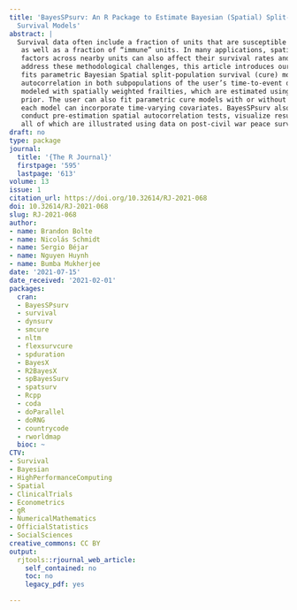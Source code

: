 ```yaml
---
title: 'BayesSPsurv: An R Package to Estimate Bayesian (Spatial) Split-Population
  Survival Models'
abstract: |
  Survival data often include a fraction of units that are susceptible to an event of interest
   as well as a fraction of “immune” units. In many applications, spatial clustering in unobserved risk
   factors across nearby units can also affect their survival rates and odds of becoming immune. To
   address these methodological challenges, this article introduces our BayesSPsurv R-package, which
   fits parametric Bayesian Spatial split-population survival (cure) models that can account for spatial
   autocorrelation in both subpopulations of the user’s time-to-event data. Spatial autocorrelation is
   modeled with spatially weighted frailties, which are estimated using a conditionally autoregressive
   prior. The user can also fit parametric cure models with or without nonspatial i.i.d. frailties, and
   each model can incorporate time-varying covariates. BayesSPsurv also includes various functions to
   conduct pre-estimation spatial autocorrelation tests, visualize results, and assess model performance,
   all of which are illustrated using data on post-civil war peace survival.
draft: no
type: package
journal:
  title: '{The R Journal}'
  firstpage: '595'
  lastpage: '613'
volume: 13
issue: 1
citation_url: https://doi.org/10.32614/RJ-2021-068
doi: 10.32614/RJ-2021-068
slug: RJ-2021-068
author:
- name: Brandon Bolte
- name: Nicolás Schmidt
- name: Sergio Béjar
- name: Nguyen Huynh
- name: Bumba Mukherjee
date: '2021-07-15'
date_received: '2021-02-01'
packages:
  cran:
  - BayesSPsurv
  - survival
  - dynsurv
  - smcure
  - nltm
  - flexsurvcure
  - spduration
  - BayesX
  - R2BayesX
  - spBayesSurv
  - spatsurv
  - Rcpp
  - coda
  - doParallel
  - doRNG
  - countrycode
  - rworldmap
  bioc: ~
CTV:
- Survival
- Bayesian
- HighPerformanceComputing
- Spatial
- ClinicalTrials
- Econometrics
- gR
- NumericalMathematics
- OfficialStatistics
- SocialSciences
creative_commons: CC BY
output:
  rjtools::rjournal_web_article:
    self_contained: no
    toc: no
    legacy_pdf: yes

---
```

